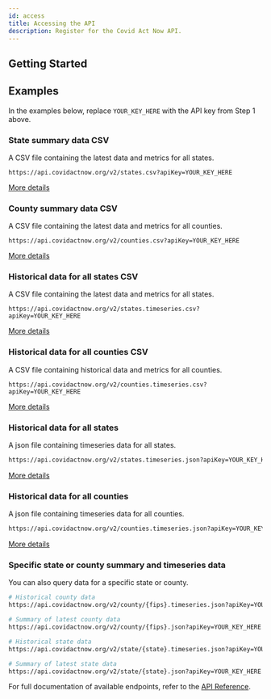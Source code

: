 ```yaml
---
id: access
title: Accessing the API
description: Register for the Covid Act Now API.
---
```


## Getting Started

<SignupForm />


## Examples

In the examples below, replace `YOUR_KEY_HERE` with the API key from Step 1 above.

### State summary data CSV

A CSV file containing the latest data and metrics for all states.

```
https://api.covidactnow.org/v2/states.csv?apiKey=YOUR_KEY_HERE
```

[More details](/api#tag/State-Data/paths/~1states.csv?apiKey={apiKey}/get)

### County summary data CSV

A CSV file containing the latest data and metrics for all counties.

```
https://api.covidactnow.org/v2/counties.csv?apiKey=YOUR_KEY_HERE
```

[More details](/api#tag/County-Data/paths/~1counties.csv?apiKey={apiKey}/get)

### Historical data for all states CSV

A CSV file containing the latest data and metrics for all states.

```
https://api.covidactnow.org/v2/states.timeseries.csv?apiKey=YOUR_KEY_HERE
```

[More details](/api#tag/State-Data/paths/~1states.timeseries.csv?apiKey={apiKey}/get)

### Historical data for all counties CSV

A CSV file containing historical data and metrics for all counties.

```
https://api.covidactnow.org/v2/counties.timeseries.csv?apiKey=YOUR_KEY_HERE
```

[More details](/api#tag/County-Data/paths/~1counties.timeseries.csv?apiKey={apiKey}/get)

### Historical data for all states

A json file containing timeseries data for all states.

```bash
https://api.covidactnow.org/v2/states.timeseries.json?apiKey=YOUR_KEY_HERE
```

[More details](/api#tag/State-Data/paths/~1states.timeseries.json?apiKey={apiKey}/get)

### Historical data for all counties

A json file containing timeseries data for all counties.

```bash
https://api.covidactnow.org/v2/counties.timeseries.json?apiKey=YOUR_KEY_HERE
```

[More details](/api#tag/County-Data/paths/~1counties.timeseries.json?apiKey={apiKey}/get)


### Specific state or county summary and timeseries data

You can also query data for a specific state or county.

```bash
# Historical county data
https://api.covidactnow.org/v2/county/{fips}.timeseries.json?apiKey=YOUR_KEY_HERE

# Summary of latest county data
https://api.covidactnow.org/v2/county/{fips}.json?apiKey=YOUR_KEY_HERE

# Historical state data
https://api.covidactnow.org/v2/state/{state}.timeseries.json?apiKey=YOUR_KEY_HERE

# Summary of latest state data
https://api.covidactnow.org/v2/state/{state}.json?apiKey=YOUR_KEY_HERE
```


For full documentation of available endpoints, refer to the [API Reference](/api).